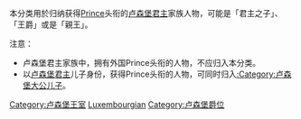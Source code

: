 本分类用於归纳获得[[Prince|Prince]]头衔的[[卢森堡君主|卢森堡君主]]家族人物，可能是「君主之子」、「王爵」或是「親王」。

注意：
*卢森堡君主家族中，拥有外国Prince头衔的人物，不应归入本分类。
*以[[卢森堡君主|卢森堡君主]]儿子身份，获得Prince头衔的人物，可同时归入[[:Category:卢森堡大公儿子|:Category:卢森堡大公儿子]]。

[[Category:卢森堡王室|Category:卢森堡王室]]
[[Category:各國王爵|Luxembourgian]]
[[Category:卢森堡爵位|Category:卢森堡爵位]]